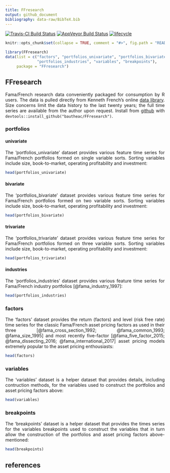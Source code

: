 ```yaml
---
title: FFresearch
output: github_document
bibliography: data-raw/BibTeX.bib
---
```


[![Travis-CI Build Status](https://travis-ci.org/bautheac/FFresearch.svg?branch=master)](https://travis-ci.org/bautheac/FFresearch)
[![AppVeyor Build Status](https://ci.appveyor.com/api/projects/status/github/bautheac/FFresearch?branch=master&svg=true)](https://ci.appveyor.com/project/bautheac/FFresearch)
[![lifecycle](https://img.shields.io/badge/lifecycle-experimental-orange.svg)](https://www.tidyverse.org/lifecycle/#experimental)

```r
knitr::opts_chunk$set(collapse = TRUE, comment = "#>", fig.path = "README-")

library(FFresearch)
data(list = c("factors", "portfolios_univariate", "portfolios_bivariate", "portfolios_trivariate", 
              "portfolios_industries", "variables", "breakpoints"), 
     package = "FFresearch")
```

<style> body {text-align: justify} </style>

## FFresearch
Fama/French research data conveniently packaged for consumption by R users. The data is pulled directly from Kenneth French's online [data library](http://mba.tuck.dartmouth.edu/pages/faculty/ken.french/data_library.html). Size concerns limit the data history to the last twenty years; the full time series are available from the author upon request. Install from [github](https://github.com/bautheac/FFresearch/) with `devtools::install_github("bautheac/FFresearch")`.


### portfolios

#### univariate
The 'portfolios_univariate' dataset provides various feature time series for Fama/French portfolios formed on single variable sorts. Sorting variables include size, book-to-market, operating profitability and investment:
```r
head(portfolios_univariate)
```

#### bivariate
The 'portfolios_bivariate' dataset provides various feature time series for Fama/French portfolios formed on two variable sorts. Sorting variables include size, book-to-market, operating profitability and investment:
```r
head(portfolios_bivariate)
```

#### trivariate
The 'portfolios_trivariate' dataset provides various feature time series for Fama/French portfolios formed on three variable sorts. Sorting variables include size, book-to-market, operating profitability and investment:
```r
head(portfolios_trivariate)
```


#### industries
The 'portfolios_industries' dataset provides various feature time series for Fama/French industry portfolios [@fama_industry_1997]:
```r
head(portfolios_industries)
```


### factors
The 'factors' dataset provides the return (factors) and level (risk free rate) time series for the classic Fama/French asset pricing factors as used in their three [@fama_cross_section_1992; @fama_common_1993; @fama_size_1995] and most recently five-factor [@fama_five_factor_2015; @fama_dissecting_2016; @fama_international_2017] asset pricing models extremely popular to the asset pricing enthousiasts:
```r
head(factors)
```


### variables
The 'variables' dataset is a helper dataset that provides details, including contruction methods, for the variables used to construct the portfolios and asset pricing factors above:
```r
head(variables)
```

### breakpoints
The 'breakpoints' dataset is a helper dataset that provides the times series for the variables breakpoints used to construct the variables that in turn allow the construction of the portfolios and asset pricing factors above-mentioned:
```r
head(breakpoints)
```


## references

